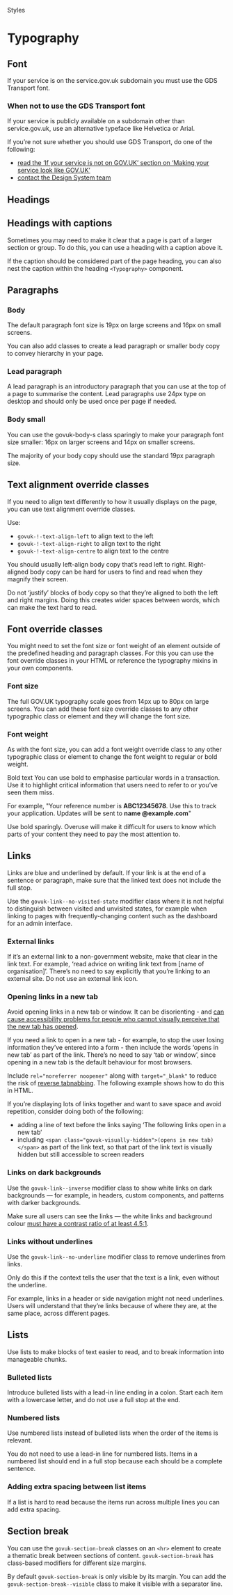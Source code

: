 
<Meta title="Styles/Typhography"/>

<Hint>Styles</Hint>

# Typography

## Font

If your service is on the service.gov.uk subdomain you must use the GDS Transport font.

### When not to use the GDS Transport font

If your service is publicly available on a subdomain other than service.gov.uk, use an alternative typeface like Helvetica or Arial.

If you’re not sure whether you should use GDS Transport, do one of the following:

- [read the ‘If your service is not on GOV.UK’ section on ‘Making your service look like GOV.UK’](https://www.gov.uk/service-manual/design/making-your-service-look-like-govuk#if-your-service-isnt-on-govuk)
- [contact the Design System team](https://design-system.service.gov.uk/get-in-touch/)

## Headings

<Canvas of={TypographyStories.headings}/>

<Canvas of={TypographyStories.headingsLongFormContent}/>

## Headings with captions

Sometimes you may need to make it clear that a page is part of a larger section or group. To do this, you can use a heading with a caption above it.

<Canvas of={TypographyStories.headingsWithCaptions}/>

If the caption should be considered part of the page heading, you can also nest the caption within the heading `<Typography>` component.

<Canvas of={TypographyStories.nestedCaptions}/>

## Paragraphs

### Body

The default paragraph font size is 19px on large screens and 16px on small screens.

<Canvas of={TypographyStories.body}/>

You can also add classes to create a lead paragraph or smaller body copy to convey hierarchy in your page.

### Lead paragraph

A lead paragraph is an introductory paragraph that you can use at the top of a page to summarise the content. Lead paragraphs use 24px type on desktop and should only be used once per page if needed.

<Canvas of={TypographyStories.lead}/>

### Body small

You can use the govuk-body-s class sparingly to make your paragraph font size smaller: 16px on larger screens and 14px on smaller screens.

The majority of your body copy should use the standard 19px paragraph size.

<Canvas of={TypographyStories.bodySmall}/>

## Text alignment override classes

If you need to align text differently to how it usually displays on the page, you can use text alignment override classes.

Use:

- `govuk-!-text-align-left` to align text to the left
- `govuk-!-text-align-right` to align text to the right
- `govuk-!-text-align-centre` to align text to the centre

You should usually left-align body copy that’s read left to right. Right-aligned body copy can be hard for users to find and read when they magnify their screen.

Do not ‘justify’ blocks of body copy so that they’re aligned to both the left and right margins. Doing this creates wider spaces between words, which can make the text hard to read.

## Font override classes

You might need to set the font size or font weight of an element outside of the predefined heading and paragraph classes. For this you can use the font override classes in your HTML or reference the typography mixins in your own components.

### Font size

The full GOV.UK typography scale goes from 14px up to 80px on large screens. You can add these font size override classes to any other typographic class or element and they will change the font size.

<Canvas of={TypographyStories.fontSize}/>

### Font weight

As with the font size, you can add a font weight override class to any other typographic class or element to change the font weight to regular or bold weight.

<Canvas of={TypographyStories.fontWeight}/>

Bold text
You can use bold to emphasise particular words in a transaction. Use it to highlight critical information that users need to refer to or you’ve seen them miss.

For example, "Your reference number is **ABC12345678**. Use this to track your application. Updates will be sent to **name @example.com**"

Use bold sparingly. Overuse will make it difficult for users to know which parts of your content they need to pay the most attention to.

## Links

Links are blue and underlined by default. If your link is at the end of a sentence or paragraph, make sure that the linked text does not include the full stop.

<Canvas of={TypographyStories.links}/>

Use the `govuk-link--no-visited-state` modifier class where it is not helpful to distinguish between visited and unvisited states, for example when linking to pages with frequently-changing content such as the dashboard for an admin interface.

<Canvas of={TypographyStories.linkNoVisitedState}/>

### External links

If it’s an external link to a non-government website, make that clear in the link text. For example, ‘read advice on writing link text from [name of organisation]’. There’s no need to say explicitly that you’re linking to an external site. Do not use an external link icon.

### Opening links in a new tab

Avoid opening links in a new tab or window. It can be disorienting - and [can cause accessibility problems for people who cannot visually perceive that the new tab has opened](https://www.w3.org/TR/WCAG20-TECHS/G200.html).

If you need a link to open in a new tab - for example, to stop the user losing information they’ve entered into a form - then include the words ‘opens in new tab’ as part of the link. There’s no need to say ‘tab or window’, since opening in a new tab is the default behaviour for most browsers.

Include `rel="noreferrer noopener"` along with `target="_blank"` to reduce the risk of [reverse tabnabbing](https://owasp.org/www-community/attacks/Reverse_Tabnabbing). The following example shows how to do this in HTML.

<Canvas of={TypographyStories.linkNewTab}/>

If you’re displaying lots of links together and want to save space and avoid repetition, consider doing both of the following:

- adding a line of text before the links saying ‘The following links open in a new tab’
- including `<span class="govuk-visually-hidden">(opens in new tab)</span>` as part of the link text, so that part of the link text is visually hidden but still accessible to screen readers

### Links on dark backgrounds

Use the `govuk-link--inverse` modifier class to show white links on dark backgrounds — for example, in headers, custom components, and patterns with darker backgrounds.

Make sure all users can see the links — the white links and background colour [must have a contrast ratio of at least 4.5:1](https://www.w3.org/WAI/WCAG21/Understanding/contrast-minimum.html).

<Canvas of={TypographyStories.linksOnDarkBackgrounds} className="dark-background"/>

### Links without underlines

Use the `govuk-link--no-underline` modifier class to remove underlines from links.

Only do this if the context tells the user that the text is a link, even without the underline.

For example, links in a header or side navigation might not need underlines. Users will understand that they’re links because of where they are, at the same place, across different pages.

<Canvas of={TypographyStories.linkNoUnderline}/>

## Lists

Use lists to make blocks of text easier to read, and to break information into manageable chunks.

<Canvas of={TypographyStories.lists}/>

### Bulleted lists

Introduce bulleted lists with a lead-in line ending in a colon. Start each item with a lowercase letter, and do not use a full stop at the end.

<Canvas of={TypographyStories.bulletedLists}/>

### Numbered lists

Use numbered lists instead of bulleted lists when the order of the items is relevant.

You do not need to use a lead-in line for numbered lists. Items in a numbered list should end in a full stop because each should be a complete sentence.

<Canvas of={TypographyStories.numberedLists}/>

### Adding extra spacing between list items

If a list is hard to read because the items run across multiple lines you can add extra spacing.

<Canvas of={TypographyStories.listExtraSpacing}/>

## Section break

You can use the `govuk-section-break` classes on an `<hr>` element to create a thematic break between sections of content. `govuk-section-break` has class-based modifiers for different size margins.

By default `govuk-section-break` is only visible by its margin. You can add the `govuk-section-break--visible` class to make it visible with a separator line.

<Canvas of={TypographyStories.sectionBreak}/>
